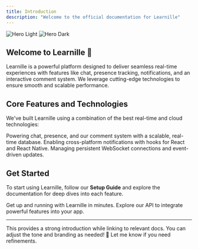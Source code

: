 ```yaml
---
title: Introduction
description: "Welcome to the official documentation for Learnille"
---
```


<img
  className="block dark:hidden"
  src="/images/hero-light.svg"
  alt="Hero Light"
/>
<img
  className="hidden dark:block"
  src="/images/hero-dark.svg"
  alt="Hero Dark"
/>

## Welcome to Learnille 🚀

Learnille is a powerful platform designed to deliver seamless real-time experiences with features like chat, presence tracking, notifications, and an interactive comment system. We leverage cutting-edge technologies to ensure smooth and scalable performance.

## Core Features and Technologies

We've built Learnille using a combination of the best real-time and cloud technologies:

<CardGroup cols={2}>
  <Card
    title="InstantDB for Realtime Features"
    icon="database"
    href="https://instantedb.com/docs"
  >
    Powering chat, presence, and our comment system with a scalable, real-time database.
  </Card>
  <Card
    title="Novu for Notifications"
    icon="bell"
    href="https://docs.novu.co/inbox/react/hooks/overview"
  >
    Enabling cross-platform notifications with hooks for React and React Native.
  </Card>
  <Card
    title="Deepstream for Realtime Server-Client Communication"
    icon="network-wired"
    href="https://deepstream.io/docs"
  >
    Managing persistent WebSocket connections and event-driven updates.
  </Card>
</CardGroup>

## Get Started

To start using Learnille, follow our **Setup Guide** and explore the documentation for deep dives into each feature.

<CardGroup cols={2}>
  <Card
    title="Quick Start Guide"
    icon="rocket"
    href="/docs/getting-started"
  >
    Get up and running with Learnille in minutes.
  </Card>
  <Card
    title="API Reference"
    icon="code"
    href="/docs/api"
  >
    Explore our API to integrate powerful features into your app.
  </Card>
</CardGroup>

---

This provides a strong introduction while linking to relevant docs. You can adjust the tone and branding as needed! 🚀 Let me know if you need refinements.
